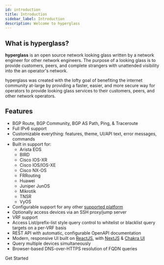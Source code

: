 ```yaml
---
id: introduction
title: Introduction
sidebar_label: Introduction
description: Welcome to hyperglass
---
```



## What is hyperglass?

**hyperglass** is an open source network looking glass written by a network engineer for other network engineers. The purpose of a looking glass is to provide customers, peers, and complete strangers with unattended visibility into the an operator's network.

hyperglass was created with the lofty goal of benefiting the internet community at-large by providing a faster, easier, and more secure way for operators to provide looking glass services to their customers, peers, and other network operators.

## Features

- BGP Route, BGP Community, BGP AS Path, Ping, & Traceroute
- Full IPv6 support
- Customizable everything: features, theme, UI/API text, error messages, commands
- Built in support for:
  - Arista EOS
  - BIRD
  - Cisco IOS-XR
  - Cisco IOS/IOS-XE
  - Cisco NX-OS
  - FRRouting
  - Huawei
  - Juniper JunOS
  - Mikrotik
  - TNSR
  - VyOS
- Configurable support for any other [supported platform](platforms.mdx)
- Optionally access devices via an SSH proxy/jump server
- VRF support
- Access List/prefix-list style query control to whitelist or blacklist query targets on a per-VRF basis
- REST API with automatic, configurable OpenAPI documentation
- Modern, responsive UI built on [ReactJS](https://reactjs.org/), with [NextJS](https://nextjs.org/) & [Chakra UI](https://chakra-ui.com/)
- Query multiple devices simultaneously
- Browser-based DNS-over-HTTPS resolution of FQDN queries

<Link
  className={classnames(
    "button button--outline button--secondary button--lg",
    styles.getStarted
  )}
  to={useBaseUrl("docs/getting-started")}
>
  Get Started
</Link>
